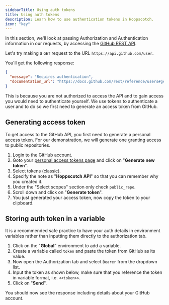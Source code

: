 ```yaml
---
sidebarTitle: Using auth tokens
title: Using auth tokens
description: Learn how to use authentication tokens in Hoppscotch.
icon: "key"
---
```


In this section, we'll look at passing Authorization and Authentication information in our requests, by accessing the [GitHub REST API](https://docs.github.com/en/rest).

Let's try making a `GET` request to the URL `https://api.github.com/user`.

You'll get the following response:

```json
{
  "message": "Requires authentication",
  "documentation_url": "https://docs.github.com/rest/reference/users#get-the-authenticated-user"
}
```

This is because you are not authorized to access the API and to gain access you would need to authenticate yourself. We use tokens to authenticate a user and to do so we first need to generate an access token from GitHub.

## Generating access token

To get access to the GitHub API, you first need to generate a personal access token. For our demonstration, we will generate one granting access to public repositories.

1. Login to the GitHub account.
2. Goto your [personal access tokens page](https://github.com/settings/tokens) and click on "**Generate new token**".
3. Select tokens (classic).
4. Specify the note as "**Hoppscotch API**" so that you can remember why you created it.
5. Under the "Select scopes" section only check `public_repo`.
6. Scroll down and click on "**Generate token**".
7. You just generated your access token, now copy the token to your clipboard.

## Storing auth token in a variable

<Tip>It is a recommended safe practice to have your auth details in environment variables rather than inputting them directly to the authorization tab.</Tip>

1. Click on the "**Global**" environment to add a variable.
2. Create a variable called `token` and paste the token from GitHub as its value.
3. Now open the Authorization tab and select `Bearer` from the dropdown list.
4. Input the token as shown below, make sure that you reference the token in variable format, i.e. `<<token>>`.
5. Click on "**Send**".

You should now see the response including details about your GitHub account.
